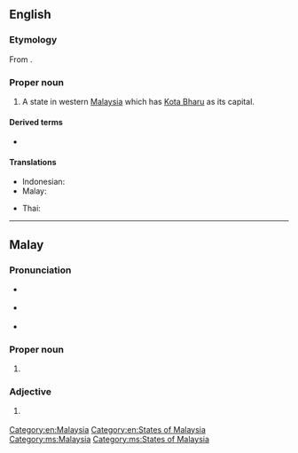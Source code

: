 ==English==
{{wikipedia}}

===Etymology===
From {{etyl|ms|en}} {{m|ms|Kelantan}}.

===Proper noun===
{{en-proper noun}}

# A state in western [[Malaysia]] which has [[Kota Bharu]] as its capital.

====Derived terms====
* {{l|en|Kelantanese}}

====Translations====
{{trans-top|state in Malaysia}}
* Indonesian: {{t|id|Kelantan}}
* Malay: {{t|ms|Kelantan}}
{{trans-mid}}
* Thai: {{t|th|กลันตัน|tr=Klantan}}
{{trans-bottom}}

[[Category:en:Malaysia]]
[[Category:en:States of Malaysia]]

----

==Malay==
{{wikipedia|lang=ms}}

===Pronunciation===
* {{a|Johor-Riau}} {{IPA|/kəlantan/|lang=ms}}
* {{a|Kelantanese}} {{IPA|/kəlãtɛ̃/|lang=ms}}
* {{rhymes|antan|tan|an|lang=ms}}

===Proper noun===
{{ms-proper noun|j=کلنتن}}

# {{l|en|Kelantan}} {{qualifier|state in Malaysia}}

===Adjective===
{{head|ms|adjective}}

# {{l|en|Kelantanese}} {{qualifier|Of or pertaining to the state of Kelantan}}

[[Category:ms:Malaysia]]
[[Category:ms:States of Malaysia]]